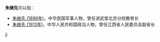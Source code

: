'''朱继先'''可以指：
* [[朱继先_(1896年)|朱继先 (1896年)]]，中华民国军事人物，曾任讲武堂北京分校教育长
* [[朱继先_(1913年)|朱继先 (1913年)]]，中华人民共和国政治人物，曾任江西省人民委员会副省长

{{disambig}}

[[Category:三字朱姓人名消歧义|ji]]